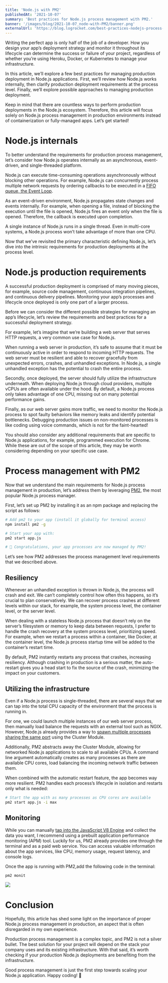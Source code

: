```yaml
---
title: 'Node.js with PM2'
publishedAt: '2021-10-07'
summary: 'Best practices for Node.js process management with PM2.'
banner: '/images/blog/2021-10-07_node-with-PM2/banner.png'
externalUrl: 'https://blog.logrocket.com/best-practices-nodejs-process-management-pm2/'
---
```


Writing the perfect app is only half of the job of a developer. How you design your app’s deployment strategy and monitor it throughout its lifecycle can determine the success or failure of your project, regardless of whether you’re using Heroku, Docker, or Kubernetes to manage your infrastructure.

In this article, we’ll explore a few best practices for managing production deployment in Node.js applications. First, we’ll review how Node.js works internally, then clarify production deployment requirements at the process level. Finally, we’ll explore possible approaches to managing production deployment.

Keep in mind that there are countless ways to perform production deployments in the Node.js ecosystem. Therefore, this article will focus solely on Node.js process management in production environments instead of containerization or fully-managed apps. Let’s get started!

# Node.js internals

To better understand the requirements for production process management, let’s consider how Node.js operates internally as an asynchronous, event-driven, and single-threaded platform.

Node.js can execute time-consuming operations asynchronously without blocking other operations. For example, Node.js can concurrently process multiple network requests by ordering callbacks to be executed in a [FIFO queue, the Event Loop](https://blog.logrocket.com/a-complete-guide-to-the-node-js-event-loop/).

As an event-driven environment, Node.js propagates state changes and events internally. For example, when opening a file, instead of blocking the execution until the file is opened, Node.js fires an event only when the file is opened. Therefore, the callback is executed upon completion.

A single instance of Node.js runs in a single thread. Even in multi-core systems, a Node.js process won’t take advantage of more than one CPU.

Now that we’ve revisited the primary characteristic defining Node.js, let’s dive into the intrinsic requirements for production deployments at the process level.

# Node.js production requirements

A successful production deployment is comprised of many moving pieces, for example, source code management, continuous integration pipelines, and continuous delivery pipelines. Monitoring your app’s processes and lifecycle once deployed is only one part of a larger process.

Before we can consider the different possible strategies for managing an app’s lifecycle, let’s review the requirements and best practices for a successful deployment strategy.

For example, let’s imagine that we’re building a web server that serves HTTP requests, a very common use case for Node.js.

When running a web server in production, it’s safe to assume that it must be continuously active in order to respond to incoming HTTP requests. The web server must be resilient and able to recover gracefully from unexpected errors, crashes, and unhandled exceptions. In Node.js, a single unhandled exception has the potential to crash the entire process.

Secondly, once deployed, the server should fully utilize the infrastructure underneath. When deploying Node.js through cloud providers, multiple vCPUs are often available under the hood. By default, a Node.js process only takes advantage of one CPU, missing out on many potential performance gains.

Finally, as our web server gains more traffic, we need to monitor the Node.js process to spot faulty behaviors like memory leaks and identify potential bottlenecks. Debugging production issues on non-monitored processes is like coding using voice commands, which is not for the faint-hearted!

You should also consider any additional requirements that are specific to Node.js applications, for example, programmed execution for Chrome. While these are out of the scope of this article, they may be worth considering depending on your specific use case.

# Process management with PM2

Now that we understand the main requirements for Node.js process management in production, let’s address them by leveraging [PM2](https://pm2.keymetrics.io/), the most popular Node.js process manager.

First, let’s set up PM2 by installing it as an npm package and replacing the script as follows:

```bash
# Add pm2 to your app (install it globally for terminal access)
npm install pm2 -g

# Start your app with:
pm2 start app.js

# 🎉 Congratulations, your app processes are now managed by PM2!
```

Let’s see how PM2 addresses the process management level requirements that we described above.

## Resiliency

Whenever an unhandled exception is thrown in Node.js, the process will crash and exit. We can’t completely control how often this happens, so it’s crucial to plan conservatively. We can recover process crashes at different levels within our stack, for example, the system process level, the container level, or the server level.

When dealing with a stateless Node.js process that doesn’t rely on the server’s filesystem or memory to keep data between requests, I prefer to handle the crash recovery at the system process level, prioritizing speed. For example, when we restart a process within a container, like Docker, at the container level, the Node.js process startup time will be added to the container’s restart time.

By default, PM2 instantly restarts any process that crashes, increasing resiliency. Although crashing in production is a serious matter, the auto-restart gives you a head start to fix the source of the crash, minimizing the impact on your customers.

## Utilizing the infrastructure

Even if a Node.js process is single-threaded, there are several ways that we can tap into the total CPU capacity of the environment that the process is running in.

For one, we could launch multiple instances of our web server process, then manually load balance the requests with an external tool such as NGIX. However, Node.js already provides a way to [spawn multiple processes sharing the same port](https://blog.logrocket.com/optimize-node-js-performance-with-clustering/) using the Cluster Module.

Additionally, PM2 abstracts away the Cluster Module, allowing for networked Node.js applications to scale to all available CPUs. A command line argument automatically creates as many processes as there are available CPU cores, load balancing the incoming network traffic between them.

When combined with the automatic restart feature, the app becomes way more resilient. PM2 handles each process’s lifecycle in isolation and restarts only what is needed:

```bash
# Start the app with as many processes as CPU cores are available
pm2 start app.js -i max
```

## Monitoring

While you can manually [tap into the JavaScript V8 Engine](https://nodejs.org/api/cli.html#cli_cpu_prof) and collect the data you want, I recommend using a prebuilt application performance monitoring (APM) tool. Luckily for us, PM2 already provides one through the terminal and as a paid web service. You can access valuable information about the app services, like CPU, memory usage, request latency, and console logs.

Once the app is running with PM2,add the following code in the terminal:

```bash
pm2 monit
```

<div style={{ position: 'relative', width: '100%', height: '500px', marginBottom: '1.5rem' }}>
  <Image src="/images/blog/2021-10-07_node-with-PM2/image1.png" layout="fill" objectFit="contain" />
</div>

# Conclusion

Hopefully, this article has shed some light on the importance of proper Node.js process management in production, an aspect that is often disregarded in my own experience.

Production process management is a complex topic, and PM2 is not a silver bullet. The best solution for your project will depend on the stack your company uses and its existing infrastructure. With that said, it’s worth checking if your production Node.js deployments are benefiting from the infrastructure.

Good process management is just the first step towards scaling your Node.js application.
Happy coding! 🚀
